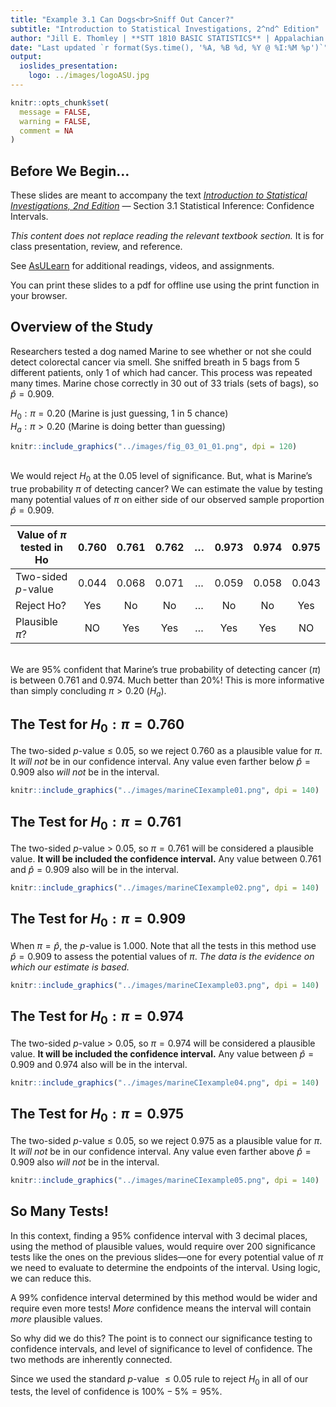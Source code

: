 ```yaml
---
title: "Example 3.1 Can Dogs<br>Sniff Out Cancer?"
subtitle: "Introduction to Statistical Investigations, 2^nd^ Edition"
author: "Jill E. Thomley | **STT 1810 BASIC STATISTICS** | Appalachian State University"
date: "Last updated `r format(Sys.time(), '%A, %B %d, %Y @ %I:%M %p')`"
output: 
  ioslides_presentation:
    logo: ../images/logoASU.jpg
---
```


```r
knitr::opts_chunk$set(
  message = FALSE,
  warning = FALSE,
  comment = NA
)
```

## Before We Begin…

These slides are meant to accompany the text [*Introduction to Statistical Investigations, 2nd Edition*](http://www.isi-stats.com/isi/index2nd.html) --- Section 3.1 Statistical Inference: Confidence Intervals. 

*This content does not replace reading the relevant textbook section.* It is for class presentation, review, and reference.

See [AsULearn](https://asulearn.appstate.edu/) for additional readings, videos, and assignments.

You can print these slides to a pdf for offline use using the print function in your browser.


## Overview of the Study

Researchers tested a dog named Marine to see whether or not she could detect colorectal cancer via smell. She sniffed breath in 5 bags from 5 different patients, only 1 of which had cancer. This process was repeated many times. Marine chose correctly in 30 out of 33 trials (sets of bags), so $\hat{p} = 0.909$. 

$H_0: \pi = 0.20$ (Marine is just guessing, 1 in 5 chance)<br>
$H_a: \pi > 0.20$ (Marine is doing better than guessing)

```r
knitr::include_graphics("../images/fig_03_01_01.png", dpi = 120)
```


##

We would reject $H_0$ at the 0.05 level of significance. But, what is Marine's true probability $\pi$ of detecting cancer? We can estimate the value by testing many potential values of $\pi$ on either side of our observed sample proportion $\hat{p} = 0.909$.

|Value of $\pi$ tested in Ho|0.760 |0.761 |0.762 |...   |0.973 |0.974 |0.975 |
|---------------------------|:----:|:----:|:----:|:----:|:----:|:----:|:----:|
|Two-sided *p*-value        |0.044 |0.068 |0.071 |...   |0.059 |0.058 |0.043 |
|Reject Ho?                 |Yes   |No    |No    |...   |No    |No    |Yes   |
|Plausible $\pi$?           |NO    |Yes   |Yes   |...   |Yes   |Yes   |NO    |

<br>We are 95% confident that Marine's true probability of detecting cancer ($\pi$) is between $0.761$ and $0.974$. Much better than $20\%$! This is more informative than simply concluding $\pi > 0.20$ ($H_a$).


## The Test for $H_0: \pi = 0.760$

The two-sided *p*-value ≤ 0.05, so we reject $0.760$ as a plausible value for $\pi$. It *will not* be in our confidence interval. Any value even farther below $\hat{p} = 0.909$ also *will not* be in the interval.

```r
knitr::include_graphics("../images/marineCIexample01.png", dpi = 140)
```


## The Test for $H_0: \pi = 0.761$

The two-sided *p*-value > 0.05, so $\pi = 0.761$ will be considered a plausible value. **It will be included the confidence interval.** Any value between $0.761$ and $\hat{p} = 0.909$ also will be in the interval.

```r
knitr::include_graphics("../images/marineCIexample02.png", dpi = 140)
```


## The Test for $H_0: \pi = 0.909$

When $\pi = \hat{p}$, the *p*-value is $1.000$. Note that all the tests in this method use $\hat{p} = 0.909$ to assess the potential values of $\pi$. *The data is the evidence on which our estimate is based.*

```r
knitr::include_graphics("../images/marineCIexample03.png", dpi = 140)
```


## The Test for $H_0: \pi = 0.974$

The two-sided *p*-value > 0.05, so $\pi = 0.974$ will be considered a plausible value. **It will be included the confidence interval.** Any value between $\hat{p} = 0.909$ and $0.974$ also will be in the interval.

```r
knitr::include_graphics("../images/marineCIexample04.png", dpi = 140)
```


## The Test for $H_0: \pi = 0.975$

The two-sided *p*-value ≤ 0.05, so we reject $0.975$ as a plausible value for $\pi$. It *will not* be in our confidence interval. Any value even farther above $\hat{p} = 0.909$ also *will not* be in the interval.

```r
knitr::include_graphics("../images/marineCIexample05.png", dpi = 140)
```


## So Many Tests!

In this context, finding a 95% confidence interval with 3 decimal places, using the method of plausible values, would require over 200 significance tests like the ones on the previous slides---one for every potential value of $\pi$ we need to evaluate to determine the endpoints of the interval. Using logic, we can reduce this.

A 99% confidence interval determined by this method would be wider and require even more tests! *More* confidence means the interval will contain *more* plausible values.

So why did we do this? The point is to connect our significance testing to confidence intervals, and level of significance to level of confidence. The two methods are inherently connected. 

Since we used the standard *p*-value $\leq 0.05$ rule to reject $H_0$ in all of our tests, the level of confidence is $100\% - 5\% = 95\%$.

